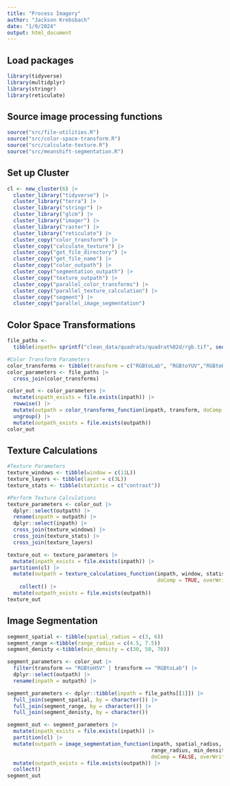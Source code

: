 ```yaml
---
title: "Process Imagery"
author: "Jackson Krebsbach"
date: "1/9/2024"
output: html_document
---
```



## Load packages
```r
library(tidyverse)
library(multidplyr)
library(stringr)
library(reticulate)
```

## Source image processing functions
```r
source("src/file-utilities.R")
source("src/color-space-transform.R")
source("src/calculate-texture.R")
source("src/meanshift-segmentation.R")
```


## Set up Cluster
```r
cl <- new_cluster(6) |>
  cluster_library("tidyverse") |>
  cluster_library("terra") |>
  cluster_library("stringr") |>
  cluster_library("glcm") |>
  cluster_library("imager") |>
  cluster_library("raster") |>
  cluster_library("reticulate") |>
  cluster_copy("color_transform") |>
  cluster_copy("calculate_texture") |>
  cluster_copy("get_file_directory") |>
  cluster_copy("get_file_name") |>
  cluster_copy("color_outpath") |>
  cluster_copy("segmentation_outpath") |>
  cluster_copy("texture_outpath") |>
  cluster_copy("parallel_color_transforms") |>
  cluster_copy("parallel_texture_calculation") |>
  cluster_copy("segment") |>
  cluster_copy("parallel_image_segmentation")
```


## Color Space Transformations

```r
file_paths <- 
  tibble(inpath= sprintf("clean_data/quadrats/quadrat%02d/rgb.tif", seq(34, 34, 1))) 

#Color Transform Parameters
color_transforms <- tibble(transform = c("RGBtoLab", "RGBtoYUV","RGBtoHSL"))
color_parameters <- file_paths |> 
  cross_join(color_transforms)

color_out <- color_parameters |>
  mutate(inpath_exists = file.exists(inpath)) |>
  rowwise() |>
  mutate(outpath = color_transforms_function(inpath, transform, doComp = TRUE, overWrite = FALSE)) |>
  ungroup() |>
  mutate(outpath_exists = file.exists(outpath))
color_out
```

## Texture Calculations
```r
#Texture Parameters
texture_windows <- tibble(window = c(11L)) 
texture_layers <- tibble(layer = c(3L))
texture_stats <- tibble(statistic = c("contrast"))

#Perform Texture Calculations
texture_parameters <- color_out |>
  dplyr::select(outpath) |>
  rename(inpath = outpath) |>
  dplyr::select(inpath) |>
  cross_join(texture_windows) |> 
  cross_join(texture_stats) |>
  cross_join(texture_layers)

texture_out <- texture_parameters |>
  mutate(inpath_exists = file.exists(inpath)) |>
 partition(cl) |>
  mutate(outpath = texture_calculations_function(inpath, window, statistic, layer,
                                                 doComp = TRUE, overWrite = FALSE)) |>
    collect() |>
  mutate(outpath_exists = file.exists(outpath)) 
texture_out
```



## Image Segmentation
```r
segment_spatial <- tibble(spatial_radius = c(3, 6))
segment_range <-tibble(range_radius = c(4.5, 7.5))
segment_denisty <-tibble(min_density = c(30, 50, 70))

segment_parameters <- color_out |>
  filter(transform == "RGBtoHSV" | transform == "RGBtoLab") |>
  dplyr::select(outpath) |>
  rename(inpath = outpath) |>

segment_parameters <- dplyr::tibble(inpath = file_paths[[1]]) |>
  full_join(segment_spatial, by = character()) |> 
  full_join(segment_range, by = character()) |>
  full_join(segment_denisty, by = character())

segment_out <- segment_parameters |>
  mutate(inpath_exists = file.exists(inpath)) |>
  partition(cl) |>
  mutate(outpath = image_segmentation_function(inpath, spatial_radius,
                                               range_radius, min_density,
                                               doComp = FALSE, overWrite = FALSE)) |>
  mutate(outpath_exists = file.exists(outpath)) |>
  collect()
segment_out 
```

